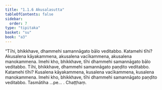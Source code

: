 ```yaml
---
title: "1.1.6 Akusalasutta"
tableOfContents: false
sidebar:
  order: 7
type: "tipitaka"
basket: "su"
book: "a3"
---
```



<DynamicBreadcrumb />

<Division number="6" book="a3" bookNo="15" page="102">

<Paragraph number="20" book="a3">
“Tīhi, bhikkhave, dhammehi samannāgato bālo veditabbo. Katamehi tīhi? Akusalena kāyakammena, akusalena vacīkammena, akusalena manokammena. Imehi kho, bhikkhave, tīhi dhammehi samannāgato bālo veditabbo.
</Paragraph>

<Paragraph number="21" book="a3">
Tīhi, bhikkhave, dhammehi samannāgato paṇḍito veditabbo. Katamehi tīhi? Kusalena kāyakammena, kusalena vacīkammena, kusalena manokammena. Imehi kho, bhikkhave, tīhi dhammehi samannāgato paṇḍito veditabbo. Tasmātiha …pe… .

</Paragraph>
</Division>

<Paragraph number="22" type="center" book="a3">
Chaṭṭhaṃ.
</Paragraph>